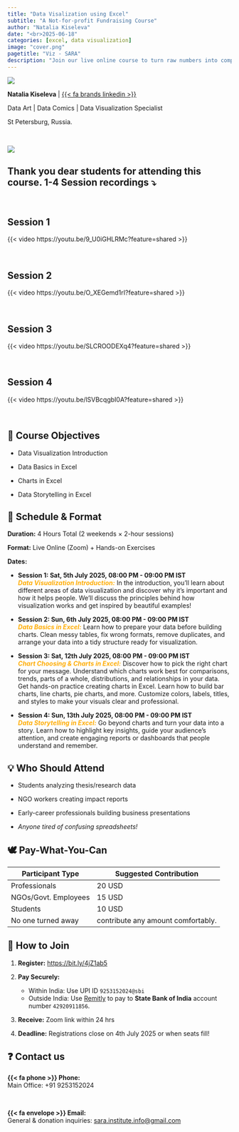 ```yaml
---
title: "Data Visalization using Excel"
subtitle: "A Not-for-profit Fundraising Course"
author: "Natalia Kiseleva"
date: "<br>2025-06-18"
categories: [excel, data visualization]
image: "cover.png"
pagetitle: "Viz - SARA"
description: "Join our live online course to turn raw numbers into compelling stories. Designed for NGO workers, researchers, students, and professionals, you’ll gain practical skills to data visualization using excel."
---
```




:::: {.layout-grid}

::: {.col}
::: {.card}

![](nat.jpg)

**Natalia Kiseleva** | [{{< fa brands linkedin >}}](https://www.linkedin.com/in/eolay/)

Data Art | Data Comics | Data Visualization Specialist

St Petersburg, Russia.

:::
:::

::::

<br>

![](students.png)

## Thank you dear students for attending this course. 1-4 Session recordings ⤵️

<br>

## Session 1

{{< video https://youtu.be/9_U0iGHLRMc?feature=shared >}}

<br>

## Session 2

{{< video https://youtu.be/O_XEGemd1rI?feature=shared >}}

<br>

## Session 3

{{< video https://youtu.be/SLCROODEXq4?feature=shared >}}

<br>

## Session 4

{{< video https://youtu.be/lSVBcqgbI0A?feature=shared >}}

<br>

::::: col
:::: card

## 🎯 Course Objectives

-   Data Visualization Introduction

-   Data Basics in Excel

-   Charts in Excel

-   Data Storytelling in Excel

## 📅 Schedule & Format

**Duration:** 4 Hours Total (2 weekends × 2-hour sessions)

**Format:** Live Online (Zoom) + Hands-on Exercises

**Dates:**

- **Session 1: Sat, 5th July 2025, 08:00 PM - 09:00 PM IST**      
***[Data Visualization Introduction:]{style="color:#ffae09"}*** In the introduction, you’ll learn about different areas of data visualization and discover why it’s important and how it helps people. We’ll discuss the principles behind how visualization works and get inspired by beautiful examples!

- **Session 2: Sun, 6th July 2025, 08:00 PM - 09:00 PM IST**          
***[Data Basics in Excel:]{style="color:#ffae09"}***
Learn how to prepare your data before building charts. Clean messy tables, fix wrong formats, remove duplicates, and arrange your data into a tidy structure ready for visualization.

- **Session 3: Sat, 12th July 2025, 08:00 PM - 09:00 PM IST**       
***[Chart Choosing & Charts in Excel:]{style="color:#ffae09"}***
Discover how to pick the right chart for your message. Understand which charts work best for comparisons, trends, parts of a whole, distributions, and relationships in your data.
Get hands-on practice creating charts in Excel. Learn how to build bar charts, line charts, pie charts, and more. Customize colors, labels, titles, and styles to make your visuals clear and professional.

- **Session 4: Sun, 13th July 2025, 08:00 PM - 09:00 PM IST**      
***[Data Storytelling in Excel:]{style="color:#ffae09"}***
Go beyond charts and turn your data into a story. Learn how to highlight key insights, guide your audience’s attention, and create engaging reports or dashboards that people understand and remember.

## 💡 Who Should Attend

-   Students analyzing thesis/research data

-   NGO workers creating impact reports

-   Early-career professionals building business presentations

-   *Anyone tired of confusing spreadsheets!*

## 🕊️ Pay-What-You-Can 

| Participant Type      | Suggested Contribution             |
|-----------------------|------------------------------------|
| Professionals         | 20 USD                             |
| NGOs/Govt. Employees  | 15 USD                             |
| Students              | 10 USD                             |
| No one turned away    | contribute any amount comfortably. |

## 📝 How to Join

1. **Register:** <https://bit.ly/4jZ1ab5>

1. **Pay Securely:**       
      - Within India: Use UPI ID `9253152024@sbi`      
      - Outside India: Use [Remitly](https://www.remitly.com/) to pay to **State Bank of India** account number `42920911856`.

1. **Receive:** Zoom link within 24 hrs

1. **Deadline:** Registrations close on 4th July 2025 or when seats fill!

## ❓ Contact us

**{{< fa phone >}} Phone:**<br>
Main Office: +91 9253152024 

<br>

**{{< fa envelope >}} Email:**<br>
General & donation inquiries: <sara.institute.info@gmail.com>


::::
:::::
